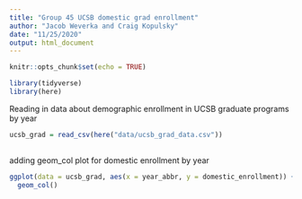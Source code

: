 ```yaml
---
title: "Group 45 UCSB domestic grad enrollment"
author: "Jacob Weverka and Craig Kopulsky"
date: "11/25/2020"
output: html_document
---
```


```r
knitr::opts_chunk$set(echo = TRUE)

library(tidyverse)
library(here)

```



Reading in data about demographic enrollment in UCSB graduate programs by year
```r
ucsb_grad = read_csv(here("data/ucsb_grad_data.csv"))
  
```
adding geom_col plot for domestic enrollment by year

```r
ggplot(data = ucsb_grad, aes(x = year_abbr, y = domestic_enrollment)) +
  geom_col()
```

